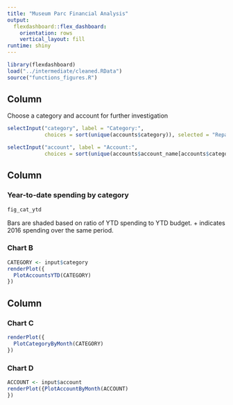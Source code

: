 ```yaml
---
title: "Museum Parc Financial Analysis"
output: 
  flexdashboard::flex_dashboard:
    orientation: rows
    vertical_layout: fill
runtime: shiny
---
```


```r
library(flexdashboard)
load("../intermediate/cleaned.RData")
source("functions_figures.R")
```


Column {.sidebar}
-----------------------------------------------------------------------

Choose a category and account for further investigation

```r
selectInput("category", label = "Category:",
            choices = sort(unique(accounts$category)), selected = "Repair & Maintenance")

selectInput("account", label = "Account:",
            choices = sort(unique(accounts$account_name[accounts$category == input$category])))
```


Column {data-width=500}
-----------------------------------------------------------------------

### Year-to-date spending by category

```r
fig_cat_ytd
```
Bars are shaded based on ratio of YTD spending to YTD budget. + indicates 2016 spending over the same period.


### Chart B

```r
CATEGORY <- input$category
renderPlot({
  PlotAccountsYTD(CATEGORY)
})
```

Column {data-width=500}
-----------------------------------------------------------------------
### Chart C

```r
renderPlot({
  PlotCategoryByMonth(CATEGORY)
})
```

### Chart D

```r
ACCOUNT <- input$account
renderPlot({PlotAccountByMonth(ACCOUNT)
})
```